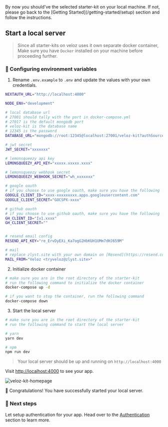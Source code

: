 
<Callout emoji="💡">
  By now you should've the selected starter-kit on your local machine. If not,
  please go back to the [Getting Started](/getting-started/setup) section and
  follow the instructions.
</Callout>

## Start a local server

> Since all starter-kits on veloz uses it own separate docker container, Make sure you have `Docker` installed on your machine before proceeding further.

### 📝 Configuring environment variables

1. Rename `.env.example` to `.env` and update the values with your own credentials.

```bash filename=".env"
NEXTAUTH_URL="http://localhost:4000"

NODE_ENV="development"

# local database url
# 27001 should tally with the port in docker-compose.yml
# 27017 is the default mongodb port
# veloz-kit is the database name
# 12345 is the password
DATABASE_URL="mongodb://root:12345@localhost:27001/veloz-kit?authSource=admin"

# jwt secret
JWT_SECRET="xxxxxxx"

# lemonsqueezy api key
LEMONSQUEEZY_API_KEY="xxxxx.xxxxx.xxxx"

# lemonsqueezy webhook secret
LEMONSQUEEZY_WEBHOOK_SECRET="wh_xxxxxxx"

# google oauth
# if you choose to use google oauth, make sure you have the following
GOOGLE_CLIENT_ID="xxxx-xxxxxxxxx.apps.googleusercontent.com"
GOOGLE_CLIENT_SECRET="GOCSPX-xxxx"

# github oauth
# if you choose to use github oauth, make sure you have the following
GH_CLIENT_ID="Iv1.xxxx"
GH_CLIENT_SECRET=""


# resend email config
RESEND_API_KEY="re_ErvDyEXi_Ka7ogG2HbKUH1UMm7dHJ659M"

# mail
# replace zlyst.site with your own domain on [Resend](https://resend.com)
MAIL_FROM="Veloz <tryveloz@zlyst.site>"
```

2. Initialize docker container

```bash filename="terminal"
# make sure you are in the root directory of the starter-kit
# run the following command to initialize the docker container
docker-compose up -d

# if you want to stop the container, run the following command
docker-compose down
```

3. Start the local server

```bash filename="terminal"
# make sure you are in the root directory of the starter-kit
# run the following command to start the local server

# yarn
yarn dev

# npm
npm run dev
```

> Your local server should be up and running on `http://localhost:4000`

Visit [http://localhost:4000](http://localhost:4000) to see your app.

![veloz-kit-homepage](/images/screenshots/v-home.png)

🎉 Congratulations! You have successfully started your local server.

### 📝 Next steps

Let setup authentication for your app. Head over to the [Authentication](/kits/zeus/authentication) section to learn more.
